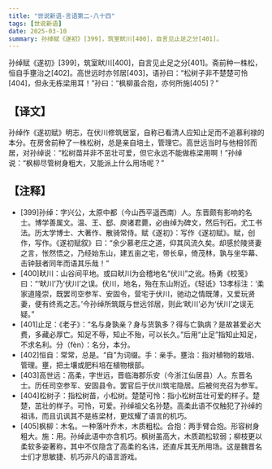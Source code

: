 ```yaml
---
title: "世说新语-言语第二-八十四"
tags: [世说新语]
date: 2025-03-10
summary: 孙绰赋《遂初》[399]，筑室畎川[400]，自言见止足之分[401]。
---
```


孙绰赋《遂初》[399]，筑室畎川[400]，自言见止足之分[401]。斋前种一株松，恒自手壅治之[402]。高世远时亦邻居[403]，语孙曰：“松树子非不楚楚可怜[404]，但永无栋梁用耳！”孙曰：“枫柳虽合抱，亦何所施[405]？”

## 【译文】

孙绰作《遂初赋》明志，在伏川修筑居室，自称已看清人应知止足而不追慕利禄的本分。在房舍前种了一株松树，总是亲自培土，管理它。高世远当时与他相邻而居，对孙绰说：“松树苗并非不茁壮可爱，但它永远不能做栋梁用啊！”孙绰说：“枫柳尽管树身粗大，又能派上什么用场呢？”

## 【注释】

- [399]孙绰：字兴公，太原中都（今山西平遥西南）人。东晋颇有影响的名士。博学善属文。温、王、郄、庾诸君薨，必由绰为碑文，然后刊石。尤工书法。历太学博士、大著作、散骑常侍。赋《遂初》：写作《遂初赋》。赋，创作，写作。《遂初赋叙》曰：“余少慕老庄之道，仰其风流久矣。却感於陵贤妻之言，怅然悟之，乃经始东山，建五亩之宅，带长阜，倚茂林，孰与坐华幕、击钟鼓者同年而语其乐哉！”
- [400]畎川：山谷间平地。或曰畎川为会稽地名“伏川”之讹。杨勇《校笺》曰：“‘畎川’乃‘伏川’之误。伏川，地名，殆在东山附近。《轻诋》13孝标注：‘柔家道隆崇，既罢司空参军、安固令，营宅于伏川，驰动之情既薄，又爱玩贤妻，便有终焉之志。’今孙绰所筑既与世远邻居，则此‘畎川’必为‘伏川’之误无疑。”
- [401]止足：《老子》：“名与身孰亲？身与货孰多？得与亡孰病？是故甚爱必大费，多藏必厚亡。知足不辱，知止不殆，可以长久。”后用“止足”指知止知足，不求名利。分（fèn）：名分，本分。
- [402]恒自：常常，总是。“自”为词缀。手：亲手。壅治：指对植物的栽培、管理。壅，把土壤或肥料培在植物根部。
- [403]高世远：高柔，字世远，晋临海郡乐安（今浙江仙居县）人。东晋名士。历任司空参军、安固县令。罢官后于伏川筑宅隐居。后被何充召为参军。
- [404]松树子：指松树苗，小松树。楚楚可怜：指小松树茁壮可爱的样子。楚楚，茁壮的样子。可怜，可爱。孙绰祖父名孙楚。高柔此语不仅触犯了孙绰的祖讳，而且讥讽其不是栋梁材，更炫耀了语言的机巧。
- [405]枫柳：木名。一种落叶乔木，木质粗松。合抱：两手臂合抱。形容树身粗大。施：用。孙绰此语中亦含机巧。枫树虽高大，木质疏松软弱；柳枝更以柔软多姿著称，其中不仅隐含了高柔的名讳，还直斥其无所用场。这是魏晋名士们才思敏捷、机巧非凡的语言游戏。
